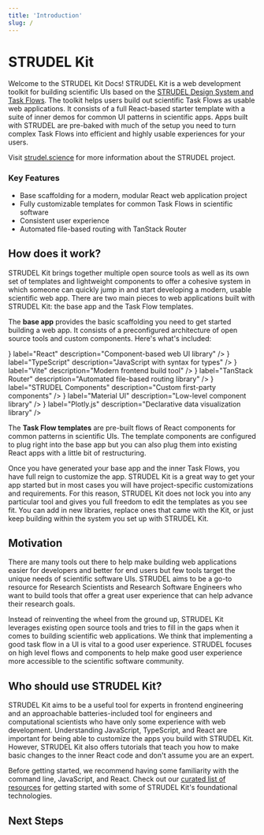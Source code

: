 ```yaml
---
title: 'Introduction'
slug: /
---
```



<head>
  <meta name="algolia-site-verification" content="16A9CD3EED0F32F0" />
</head>

# STRUDEL Kit

Welcome to the STRUDEL Kit Docs! STRUDEL Kit is a web development toolkit for building scientific UIs based on the [STRUDEL Design System and Task Flows](https://strudel.science/design-system/overview/). The toolkit helps users build out scientific Task Flows as usable web applications. It consists of a full React-based starter template with a suite of inner demos for common UI patterns in scientific apps. Apps built with STRUDEL are pre-baked with much of the setup you need to turn complex Task Flows into efficient and highly usable experiences for your users.

Visit [strudel.science](https://strudel.science) for more information about the STRUDEL project.

### Key Features

- Base scaffolding for a modern, modular React web application project
- Fully customizable templates for common Task Flows in scientific software
- Consistent user experience
- Automated file-based routing with TanStack Router

## How does it work?

STRUDEL Kit brings together multiple open source tools as well as its own set of templates and lightweight components to offer a cohesive system in which someone can quickly jump in and start developing a modern, usable scientific web app. There are two main pieces to web applications built with STRUDEL Kit: the base app and the Task Flow templates.

The **base app** provides the basic scaffolding you need to get started building a web app. It consists of a preconfigured architecture of open source tools and custom components. Here's what's included:

<Grid container columnSpacing={2} rowSpacing={2} marginBottom={2}>
  <Grid item sm={4}>
    <LinkCard
      href="https://react.dev/"
      image={<img src="img/react.png" />}
      label="React"
      description="Component-based web UI library"
    />
  </Grid>
  <Grid item sm={4}>
    <LinkCard
      href="https://www.typescriptlang.org/"
      image={<img src="img/typescript.svg" />}
      label="TypeScript"
      description="JavaScript with syntax for types"
    />
  </Grid>
  <Grid item sm={4}>
    <LinkCard
      href="https://vitejs.dev/"
      image={<img src="img/vite.png" />}
      label="Vite"
      description="Modern frontend build tool"
    />
  </Grid>
  <Grid item sm={4}>
    <LinkCard
      href="https://tanstack.com/router/latest"
      image={<img src="img/tanstack.png" />}
      label="TanStack Router"
      description="Automated file-based routing library"
    />
  </Grid>
  <Grid item sm={4}>
    <LinkCard
      href="#"
      image={<img src="img/strudel-logo-icon.png" />}
      label="STRUDEL Components"
      description="Custom first-party components"
    />
  </Grid>
  <Grid item sm={4}>
    <LinkCard
      href="https://mui.com/"
      image={<img src="img/material-ui.png" />}
      label="Material UI"
      description="Low-level component library"
    />
  </Grid>
  <Grid item sm={4}>
    <LinkCard
      href="https://plotly.com/javascript/"
      image={<img src="img/plotly.png" />}
      label="Plotly.js"
      description="Declarative data visualization library"
    />
  </Grid>
  <Grid item sm={4}>
    <LinkCard
      href="https://react.dev/reference/react/useContext"
      label="React Context API"
      description="React's first-party state management"
    />
  </Grid>
</Grid>

The **Task Flow templates** are pre-built flows of React components for common patterns in scientific UIs. The template components are configured to plug right into the base app but you can also plug them into existing React apps with a little bit of restructuring.

Once you have generated your base app and the inner Task Flows, you have full reign to customize the app. STRUDEL Kit is a great way to get your app started but in most cases you will have project-specific customizations and requirements. For this reason, STRUDEL Kit does not lock you into any particular tool and gives you full freedom to edit the templates as you see fit. You can add in new libraries, replace ones that came with the Kit, or just keep building within the system you set up with STRUDEL Kit.

## Motivation

There are many tools out there to help make building web applications easier for developers and better for end users but few tools target the unique needs of scientific software UIs. STRUDEL aims to be a go-to resource for Research Scientists and Research Software Engineers who want to build tools that offer a great user experience that can help advance their research goals.

Instead of reinventing the wheel from the ground up, STRUDEL Kit leverages existing open source tools and tries to fill in the gaps when it comes to building scientific web applications. We think that implementing a good task flow in a UI is vital to a good user experience. STRUDEL focuses on high level flows and components to help make good user experience more accessible to the scientific software community.

## Who should use STRUDEL Kit?

STRUDEL Kit aims to be a useful tool for experts in frontend engineering and an approachable batteries-included tool for engineers and computational scientists who have only some experience with web development. Understanding JavaScript, TypeScript, and React are important for being able to customize the apps you build with STRUDEL Kit. However, STRUDEL Kit also offers tutorials that teach you how to make basic changes to the inner React code and don't assume you are an expert.

Before getting started, we recommend having some familiarity with the command line, JavaScript, and React. Check out our [curated list of resources](#) for getting started with some of STRUDEL Kit's foundational technologies.

## Next Steps

<Grid container columnSpacing={2} rowSpacing={2} marginBottom={2}>
  <Grid item sm={4}>
    <LinkCard
      href="/strudel-kit/docs/getting-started/installation"
      target="_self"
      label="Installation"
      description="Install everything you need to get started"
    />
  </Grid>
  <Grid item sm={4}>
    <LinkCard
      href="/strudel-kit/docs/getting-started/first-steps"
      target="_self"
      label="First Steps"
      description="Learn the basics with some guidance"
    />
  </Grid>
  <Grid item sm={4}>
    <LinkCard
      href="/strudel-kit/docs/guides/tutorials/basic-app-with-strudel/introduction"
      target="_self"
      label="Tutorial"
      description="A full tutorial on building with STRUDEL"
    />
  </Grid>
  <Grid item sm={4}>
    <LinkCard
      href="/strudel-kit/docs/getting-started/quickstart"
      target="_self"
      label="Quickstart"
      description="Jump straight into the code"
    />
  </Grid>
</Grid>
